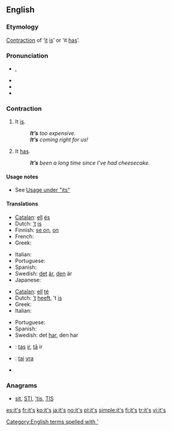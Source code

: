 ==English==

===Etymology===
[[contraction|Contraction]] of ‘[[it]] [[is]]’ or ‘it [[has]]’.

===Pronunciation===
* {{IPA|/ɪts/}}, {{SAMPA|/Its/}}
* {{audio|en-us-it's.ogg|Audio (US)}}
* {{rhymes|ɪts}}
* {{homophones|its}}

===Contraction===
{{en-cont}}

# It [[is]].
#: '''''It’s''' too expensive.''
#: '''''It’s''' coming right for us!''
# It [[has]].
#: '''''It’s''' been a long time since I’ve had cheesecake.''

====Usage notes====
* See [[its#Usage notes|Usage under "its"]]

====Translations====
{{trans-top|it is}}
* [[Catalan]]: [[ell]] [[és]]
* Dutch: [[’t]] [[is]]
* Finnish: [[se on]], [[on]]
* French: {{t-|fr|c'est}}
* Greek: {{t+|el|είναι}}
{{trans-mid}}
* Italian: {{t+|it|è}}
* Portuguese: {{t+|pt|é}}
* Spanish: {{t-|es|es}}
* Swedish: [[det]] [[är]], [[den]] är
* Japanese: {{nihongo|desu|です}}
{{trans-bottom}}

{{trans-top|it has}}
* [[Catalan]]: [[ell]] [[té]]
* Dutch: [[’t]] [[heeft]], ’t [[is]]
* Greek: {{t|el|έχει}}
* Italian: {{t+|it|ha}}
{{trans-mid}}
* Portuguese: {{t+|pt|tem}}
* Spanish: {{t+|es|ha}}
* Swedish: det [[har]], den har
{{trans-bottom}}

{{checktrans-top}}
* {{ttbc|Latvian}}: [[tas]] [[ir]], [[tā]] ir
* {{ttbc|Lithuanian}}: [[tai]] [[yra]]
{{trans-mid}}
* {{ttbc|Swedish}}
{{trans-bottom}}

===Anagrams===
* {{alphagram|[[IST#English|IST]]}} [[sit#English|sit]], [[STI#English|STI]], [['tis#English|'tis]], [[TIS#English|TIS]]

[[Category:English terms spelled with ']]

[[es:it's]]
[[fr:it's]]
[[ko:it's]]
[[ja:it's]]
[[no:it's]]
[[pl:it's]]
[[simple:it's]]
[[fi:it's]]
[[tr:it's]]
[[vi:it's]]